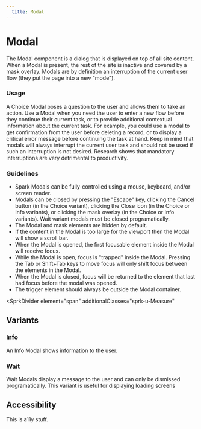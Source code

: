 ```yaml
---
  title: Modal
---
```


# Modal

The Modal component is a dialog that
is displayed on top of all site content.
When a Modal is present, the rest of
the site is inactive and covered by a
mask overlay. Modals are by definition an
interruption of the current user flow
(they put the page into a new "mode").

<ComponentPreview
  componentName="modal--default-story"
  hasReact
  hasAngular
  hasHTML
  minHeight="25rem"
/>

### Usage
A Choice Modal poses a question to the
user and allows them to take an action.
Use a Modal when you need the user to
enter a new flow before they continue
their current task, or to provide additional
contextual information about the current task.
For example, you could use a modal to get confirmation from
the user before deleting a record, or to display a
critical error message before continuing the
task at hand. Keep in mind that modals will
always interrupt the current user task and
should not be used if such an interruption is
not desired. Research shows that mandatory
interruptions are very detrimental to productivity.

### Guidelines
- Spark Modals can be fully-controlled using a mouse, keyboard,
  and/or screen reader.
- Modals can be closed by pressing the "Escape" key, clicking the Cancel button
  (in the Choice variant), clicking the Close icon (in the Choice or Info variants),
  or clicking the mask overlay (in the Choice or Info variants). Wait variant
  modals must be closed programatically.
- The Modal and mask elements are hidden by default.
- If the content in the Modal is too large for the viewport
  then the Modal will show a scroll bar.
- When the Modal is opened, the first focusable element
  inside the Modal will receive focus.
- While the Modal is open, focus is "trapped" inside the
  Modal. Pressing the Tab or Shift+Tab keys to move focus
  will only shift focus between the elements in the Modal.
- When the Modal is closed, focus will be returned to
  the element that last had focus before the modal was opened.
- The trigger element should always be outside the Modal container.

<SprkDivider
 element="span"
 additionalClasses="sprk-u-Measure"
></SprkDivider>

## Variants

### Info

An Info Modal shows information to the user.

<ComponentPreview
  componentName="modal--info"
  hasReact
  hasAngular
  hasHTML
  minHeight="20rem"
/>

### Wait

Wait Modals display a message to the user
and can only be dismissed programatically.
This variant is useful for displaying
loading screens

<ComponentPreview
  componentName="modal--wait"
  hasReact
  hasAngular
  hasHTML
  minHeight="25rem"
/>

## Accessibility
This is a11y stuff.